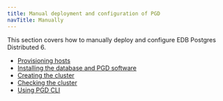 ```yaml
---
title: Manual deployment and configuration of PGD
navTitle: Manually
---
```


This section covers how to manually deploy and configure EDB Postgres Distributed 6.

* [Provisioning hosts](01-prerequisites.mdx)
* [Installing the database and PGD software](02-installing-database-and-pgd.mdx)
* [Creating the cluster](03-configuring-cluster.mdx)
* [Checking the cluster](04-check-cluster.mdx)
* [Using PGD CLI](05-using-pgd-cli.mdx)

